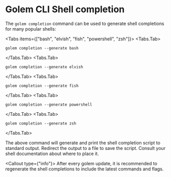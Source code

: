 
# Golem CLI Shell completion

The `golem completion` command can be used to generate shell completions for many popular shells:

<Tabs items={["bash", "elvish", "fish", "powershell", "zsh"]}>
  <Tabs.Tab>
  ```shell copy
  golem completion --generate bash
  ```
  </Tabs.Tab>
  <Tabs.Tab>
  ```shell copy
  golem completion --generate elvish
  ```
  </Tabs.Tab>
  <Tabs.Tab>
  ```shell copy
  golem completion --generate fish
  ```
  </Tabs.Tab>
  <Tabs.Tab>
  ```shell copy
  golem completion --generate powershell
  ```
  </Tabs.Tab>
  <Tabs.Tab>
  ```shell copy
  golem completion --generate zsh
  ```
  </Tabs.Tab>
</Tabs>

The above command will generate and print the shell completion script to standard output. Redirect the output to a file to save the script. Consult your shell documentation about where to place it.

<Callout type={"info"}>
  After every golem update, it is recommended to regenerate the shell completions to include the latest commands and flags.
</Callout>

